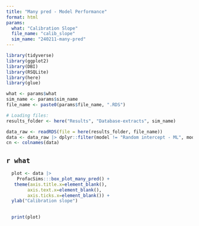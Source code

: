 ```yaml
---
title: "Many pred - Model Performance"
format: html
params:
  what: "Calibration Slope"
  file_name: "calib_slope"
  sim_name: "240211-many-pred"
---
```



```r
library(tidyverse)
library(ggplot2)
library(DBI)
library(RSQLite)
library(here)
library(glue)

what <- params$what
sim_name <- params$sim_name
file_name <- paste0(params$file_name, ".RDS")

# Loading files:
results_folder <- here("Results", "Database-extracts", sim_name)

data_raw <- readRDS(file = here(results_folder, file_name)) 
data <- data_raw |> dplyr::filter(model != "Random intercept - ML", model != "Hausman - centred") |> tibble()
cn <- colnames(data)


```



## `r what`

```r

  plot <- data |>
    ProfacSims:::box_plot_many_pred() +
   theme(axis.title.x=element_blank(),
        axis.text.x=element_blank(),
        axis.ticks.x=element_blank()) +
  ylab("Calibration slope")

  
  print(plot)
  



```
